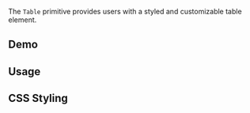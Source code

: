 

The `Table` primitive provides users with a styled and customizable table element.

## Demo

<TableDemo />

## Usage

## CSS Styling
